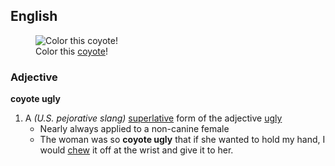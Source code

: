 == English ==
[[Image:Coyote.gif|thumb|Color this [[coyote]]!]]
=== Adjective ===
'''coyote ugly'''
# A ''(U.S. pejorative slang)'' [[superlative]] form of the adjective [[ugly]]
#* Nearly always applied to a non-canine female
#* The woman was so '''coyote ugly''' that if she wanted to hold my hand, I would [[chew]] it off at the wrist and give it to her.